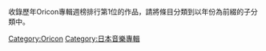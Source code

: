 收錄歷年Oricon專輯週榜排行第1位的作品，請將條目分類到以年份為前綴的子分類中。

[[Category:Oricon|Category:Oricon]]
[[Category:日本音樂專輯|Category:日本音樂專輯]]